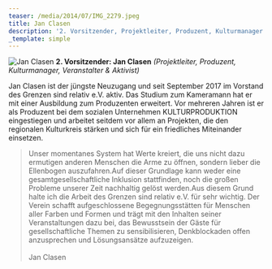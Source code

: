 ```yaml
---
teaser: /media/2014/07/IMG_2279.jpeg
title: Jan Clasen
description: '2. Vorsitzender, Projektleiter, Produzent, Kulturmanager und Veranstalter '
_template: simple
---
```


![Jan Clasen](/media/2014/07/IMG_2279.jpeg 'Jan Clasen')
**2. Vorsitzender: Jan Clasen** _(Projektleiter, Produzent, Kulturmanager, Veranstalter & Aktivist)_

Jan Clasen ist der jüngste Neuzugang und seit September 2017 im Vorstand des Grenzen sind relativ e.V. aktiv. Das Studium zum Kameramann hat er mit einer Ausbildung zum Produzenten erweitert. Vor mehreren Jahren ist er als Produzent bei dem sozialen Unternehmen KULTURPRODUKTION eingestiegen und arbeitet seitdem vor allem an Projekten, die den regionalen Kulturkreis stärken und sich für ein friedliches Miteinander einsetzen.

> Unser momentanes System hat Werte kreiert, die uns nicht dazu ermutigen anderen Menschen die Arme zu öffnen, sondern lieber die Ellenbogen auszufahren.Auf dieser Grundlage kann weder eine gesamtgesellschaftliche Inklusion stattfinden, noch die großen Probleme unserer Zeit nachhaltig gelöst werden.Aus diesem Grund halte ich die Arbeit des Grenzen sind relativ e.V. für sehr wichtig. Der Verein schafft aufgeschlossene Begegnungsstätten für Menschen aller Farben und Formen und trägt mit den Inhalten seiner Veranstaltungen dazu bei, das Bewusstsein der Gäste für gesellschaftliche Themen zu sensibilisieren, Denkblockaden offen anzusprechen und Lösungsansätze aufzuzeigen.\
> \
> Jan Clasen

